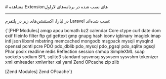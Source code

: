 

<Layout>
<Head>
<title>مستندات مشاهده اکستنشن‌های نصب شده در Laravel - لیارا</title>
</Head>
# مشاهده Extension‌های نصب شده در برنامه‌های لاراول
<hr className="mb-2" />

در لیارا، اکستنشن‌های زیر در پلتفرم Laravel نصب شده‌اند:
<div className='h-2' />
<div dir='ltr'>
    <Highlight className="config">
        {`[PHP Modules]
amqp
apcu
bcmath
bz2
calendar
Core
ctype
curl
date
dom
exif
fileinfo
filter
ftp
gd
gettext
gmp
gnupg
hash
iconv
igbinary
imagick
imap
intl
json
libxml
mbstring
memcached
mongodb
msgpack
mysqli
mysqlnd
openssl
pcntl
pcre
PDO
pdo_dblib
pdo_mysql
pdo_pgsql
pdo_sqlite
pgsql
Phar
posix
readline
redis
Reflection
session
shmop
SimpleXML
soap
sockets
sodium
SPL
sqlite3
standard
sysvmsg
sysvsem
sysvshm
tokenizer
xml
xmlreader
xmlwriter
xsl
yaml
Zend OPcache
zip
zlib

[Zend Modules]
Zend OPcache`}        
    </Highlight>
</div>


</Layout>